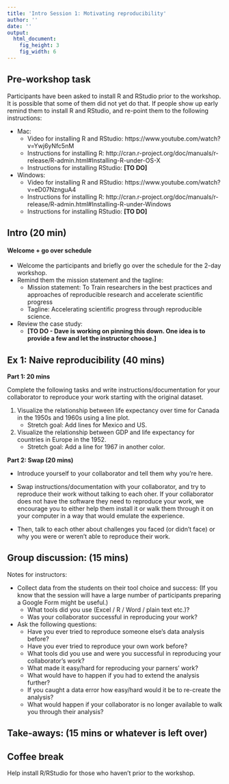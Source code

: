 ```yaml
---
title: 'Intro Session 1: Motivating reproducibility'
author: ''
date: ''
output:
  html_document:
    fig_height: 3
    fig_width: 6
---
```


## Pre-workshop task

Participants have been asked to install R and RStudio prior to the workshop. It is possible that some of them did not yet do that. If people show up early remind them to install R and RStudio, and re-point them to the following instructions:

* Mac:
    * Video for installing R and RStudio: https://www.youtube.com/watch?v=Ywj6yNfc5nM
    * Instructions for installing R: http://cran.r-project.org/doc/manuals/r-release/R-admin.html#Installing-R-under-OS-X
    * Instructions for installing RStudio: **[TO DO]**

* Windows:
    * Video for installing R and RStudio: https://www.youtube.com/watch?v=eD07NznguA4
    * Instructions for installing R: http://cran.r-project.org/doc/manuals/r-release/R-admin.html#Installing-R-under-Windows
    * Instructions for installing RStudio: **[TO DO]**


## Intro (20 min)

#### Welcome + go over schedule

* Welcome the participants and briefly go over the schedule for the 2-day workshop.
* Remind them the mission statement and the tagline:
    * Mission statement: To Train researchers in the best practices and approaches of reproducible research and accelerate scientific progress
    * Tagline: Accelerating scientific progress through reproducible science. 
* Review the case study:
    * **[TO DO - Dave is working on pinning this down. One idea is to provide a few and let the instructor choose.]**

## Ex 1: Naive reproducibility (40 mins)

**Part 1: 20 mins**

Complete the following tasks and write instructions/documentation for your collaborator to reproduce your work starting with the original dataset.

1. Visualize the relationship between life expectancy over time for Canada in the 1950s and 1960s using a line plot.
    * Stretch goal: Add lines for Mexico and US.

2. Visualize the relationship between GDP and life expectancy for countries in Europe in the 1952.
    * Stretch goal: Add a line for 1967 in another color.

**Part 2: Swap (20 mins)**

- Introduce yourself to your collaborator and tell them why you're here.

- Swap instructions/documentation with your collaborator, and try to reproduce their work without talking to each oher. If your collaborator does not have the software they need to reproduce your work, we encourage you to either help them install it or walk them through it on your computer in a way that would emulate the experience.

- Then, talk to each other about challenges you faced (or didn't face) or why you were or weren't able to reproduce their work.

## Group discussion: (15 mins)

Notes for instructors:

* Collect data from the students on their tool choice and success: (If you know that the session will have a large number of participants preparing a Google Form might be useful.)
    * What tools did you use (Excel / R / Word / plain text etc.)?
    * Was your collaborator successful in reproducing your work?

* Ask the following questions:
    * Have you ever tried to reproduce someone else's data analysis before?
    * Have you ever tried to reproduce your own work before?
    * What tools did you use and were you successful in reproducing your collaborator's work?
    * What made it easy/hard for reproducing your parners' work?
    * What would have to happen if you had to extend the analysis further?
    * If you caught a data error how easy/hard would it be to re-create the analysis?
    * What would happen if your collaborator is no longer available to walk you through their analysis?

## Take-aways: (15 mins or whatever is left over)


## Coffee break

Help install R/RStudio for those who haven't prior to the workshop.
